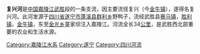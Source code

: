 '''复兴河'''是[[中国|中国]][[嘉陵江|嘉陵江]][[武胜县|武胜]]段的一条支流，因主要流径复兴（今[[金牛镇|金牛镇]]），遂得名复兴河。此河发源于[[四川省|四川省]][[遂宁市|遂宁市]][[蓬溪县|蓬溪县]][[群利乡|群利乡]]野鸭子，流经武胜县[[赛马镇|赛马镇]]，[[胜利镇|胜利镇]]，[[金牛镇|金牛镇]]，东至[[金光乡|金光乡]]童家坝注入嘉陵江。河流全长34[[公里|公里]]，是武胜西北部重要的农业和生活水源。


{{长江上游水系}}

[[Category:嘉陵江水系|Category:嘉陵江水系]]
[[Category:遂宁|Category:遂宁]]
[[Category:四川河流|Category:四川河流]]